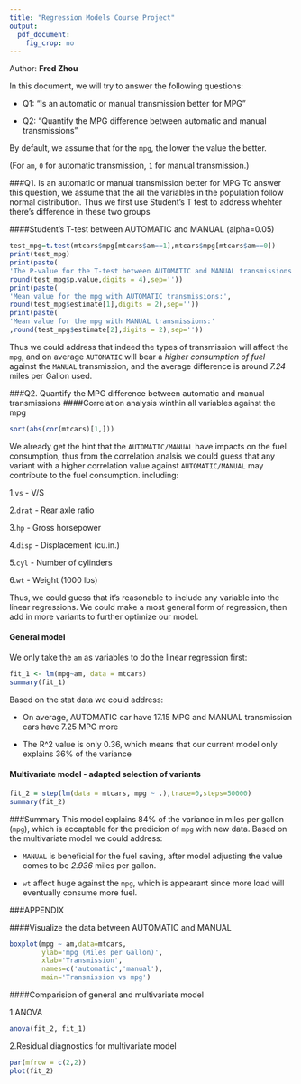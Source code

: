 ```yaml
---
title: "Regression Models Course Project"
output: 
  pdf_document: 
    fig_crop: no
---
```


Author: **Fred Zhou**

In this document, we will try to answer the following questions:

- Q1: "Is an automatic or manual transmission better for MPG"

- Q2: "Quantify the MPG difference between automatic and manual transmissions"

By default, we assume that for the `mpg`, the lower the value the better. 

(For `am`, `0` for automatic transmission, `1` for manual transmission.)


###Q1. Is an automatic or manual transmission better for MPG
To answer this question, we assume that the all the variables in the population follow normal distribution. Thus we first use Student's T test to address whehter there's difference in these two groups


####Student's T-test between AUTOMATIC and MANUAL (alpha=0.05)
```r
test_mpg=t.test(mtcars$mpg[mtcars$am==1],mtcars$mpg[mtcars$am==0])
print(test_mpg)
print(paste(
'The P-value for the T-test between AUTOMATIC and MANUAL transmissions for the mpg is ',
round(test_mpg$p.value,digits = 4),sep=''))
print(paste(
'Mean value for the mpg with AUTOMATIC transmissions:',
round(test_mpg$estimate[1],digits = 2),sep=''))
print(paste(
'Mean value for the mpg with MANUAL transmissions:'
,round(test_mpg$estimate[2],digits = 2),sep=''))
```

Thus we could address that indeed the types of transmission will affect the `mpg`, and on average `AUTOMATIC` will bear a *higher consumption of fuel* against the `MANUAL` transmission, and the average difference is around *7.24* miles per Gallon used.

###Q2. Quantify the MPG difference between automatic and manual transmissions
####Correlation analysis winthin all variables against the mpg
```r
sort(abs(cor(mtcars)[1,]))
```
We already get the hint that the `AUTOMATIC/MANUAL` have impacts on the fuel consumption, thus from the correlation analsis we could guess that any variant with a higher correlation value against `AUTOMATIC/MANUAL` may contribute to the fuel consumption. including:

1.`vs` - V/S

2.`drat` - Rear axle ratio

3.`hp` - Gross horsepower

4.`disp` - Displacement (cu.in.)

5.`cyl` - Number of cylinders

6.`wt` - Weight (1000 lbs)

Thus, we could guess that it's reasonable to include any variable into the linear regressions. We could make a most general form of regression, then add in more variants to further optimize our model.


#### General model
We only take the `am` as variables to do the linear regression first:
```r
fit_1 <- lm(mpg~am, data = mtcars)
summary(fit_1)
```
Based on the stat data we could address:

- On average, AUTOMATIC car have 17.15 MPG and MANUAL transmission cars have 7.25 MPG more

- The R^2 value is only 0.36, which means that our current model only explains 36% of the variance


#### Multivariate model - adapted selection of variants
```r
fit_2 = step(lm(data = mtcars, mpg ~ .),trace=0,steps=50000)
summary(fit_2)
```

###Summary
This model explains 84% of the variance in miles per gallon (`mpg`), which is accaptable for the predicion of `mpg` with new data.
Based on the multivariate model we could address:

- `MANUAL` is  beneficial for the fuel saving, after model adjusting the value comes to be *2.936* miles per gallon.

- `wt` affect huge against the `mpg`, which is appearant since more load will eventually consume more fuel.

###APPENDIX 

####Visualize the data between AUTOMATIC and MANUAL
```r
boxplot(mpg ~ am,data=mtcars,
        ylab='mpg (Miles per Gallon)', 
        xlab='Transmission',
        names=c('automatic','manual'),
        main='Transmission vs mpg')
```

####Comparision of general and multivariate model

1.ANOVA

```r
anova(fit_2, fit_1)
```

2.Residual diagnostics for multivariate model

```r
par(mfrow = c(2,2))
plot(fit_2)
```